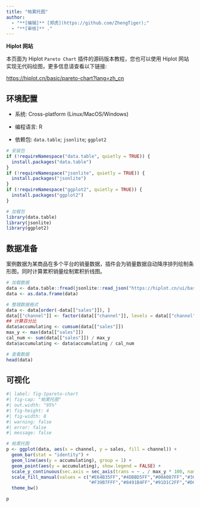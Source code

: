 ```yaml
---
title: "帕累托图"
author:
  - "**[编辑]** [郑虎](https://github.com/ZhengTiger);"
  - "**[审核]** ."
---
```


::: callout-note
**Hiplot 网站**

本页面为 Hiplot `Pareto Chart` 插件的源码版本教程，您也可以使用 Hiplot 网站实现无代码绘图，更多信息请查看以下链接:

<https://hiplot.cn/basic/pareto-chart?lang=zh_cn>
:::

## 环境配置

-   系统: Cross-platform (Linux/MacOS/Windows)

-   编程语言: R

-   依赖包: `data.table`; `jsonlite`; `ggplot2`

```r
# 安装包
if (!requireNamespace("data.table", quietly = TRUE)) {
  install.packages("data.table")
}
if (!requireNamespace("jsonlite", quietly = TRUE)) {
  install.packages("jsonlite")
}
if (!requireNamespace("ggplot2", quietly = TRUE)) {
  install.packages("ggplot2")
}

# 加载包
library(data.table)
library(jsonlite)
library(ggplot2)
```

## 数据准备

案例数据为某商品在多个平台的销量数据，插件会为销量数据自动降序排列绘制条形图，同时计算累积销量绘制累积折线图。

```r
# 加载数据
data <- data.table::fread(jsonlite::read_json("https://hiplot.cn/ui/basic/pareto-chart/data.json")$exampleData$textarea[[1]])
data <- as.data.frame(data)

# 整理数据格式
data <- data[order(-data[["sales"]]), ]
data[["channel"]] <- factor(data[["channel"]], levels = data[["channel"]])
## 计算百分比
data$accumulating <- cumsum(data[["sales"]])
max_y <- max(data[["sales"]])
cal_num <- sum(data[["sales"]]) / max_y
data$accumulating <- data$accumulating / cal_num

# 查看数据
head(data)
```

## 可视化

```r
#| label: fig-1pareto-chart
#| fig-cap: "帕累托图"
#| out.width: "95%"
#| fig-height: 4
#| fig-width: 8
#| warning: false
#| error: false
#| message: false

# 帕累托图
p <- ggplot(data, aes(x = channel, y = sales, fill = channel)) +
  geom_bar(stat = "identity") +
  geom_line(aes(y = accumulating), group = 1) +
  geom_point(aes(y = accumulating), show.legend = FALSE) +
  scale_y_continuous(sec.axis = sec_axis(trans = ~ . / max_y * 100, name = "Percentage")) +
  scale_fill_manual(values = c("#E64B35FF","#4DBBD5FF","#00A087FF","#3C5488FF",
                               "#F39B7FFF","#8491B4FF","#91D1C2FF","#DC0000FF")) +
  theme_bw()

p
```


